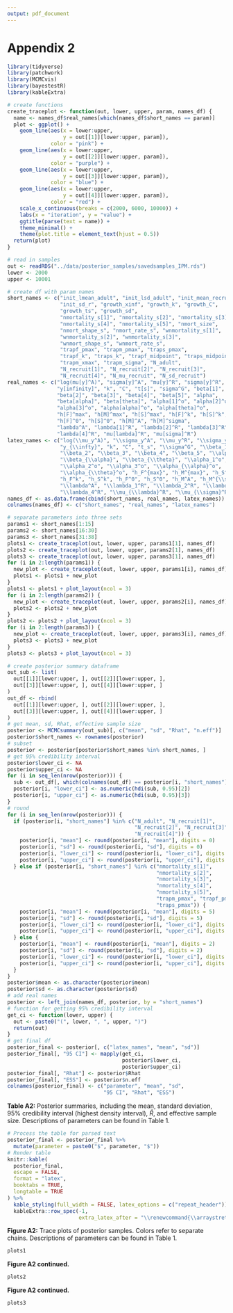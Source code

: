 ```yaml
---
output: pdf_document
---
```

# Appendix 2
```r
library(tidyverse)
library(patchwork)
library(MCMCvis)
library(bayestestR)
library(kableExtra)
```
```r
# create functions
create_traceplot <- function(out, lower, upper, param, names_df) {
  name <- names_df$real_names[which(names_df$short_names == param)]
  plot <- ggplot() +
    geom_line(aes(x = lower:upper,
                  y = out[[1]][lower:upper, param]),
              color = "pink") +
    geom_line(aes(x = lower:upper,
                  y = out[[2]][lower:upper, param]),
              color = "purple") +
    geom_line(aes(x = lower:upper,
                  y = out[[3]][lower:upper, param]),
              color = "blue") +
    geom_line(aes(x = lower:upper,
                  y = out[[4]][lower:upper, param]),
              color = "red") +
    scale_x_continuous(breaks = c(2000, 6000, 10000)) +
    labs(x = "iteration", y = "value") +
    ggtitle(parse(text = name)) +
    theme_minimal() +
    theme(plot.title = element_text(hjust = 0.5))
  return(plot)
}
```
```r
# read in samples
out <- readRDS("../data/posterior_samples/savedsamples_IPM.rds")
lower <- 2000
upper <- 10001
```
```r
# create df with param names
short_names <- c("init_lmean_adult", "init_lsd_adult", "init_mean_recruit",
                 "init_sd_r", "growth_xinf", "growth_k", "growth_C",
                 "growth_ts", "growth_sd",
                 "nmortality_s[1]", "nmortality_s[2]", "nmortality_s[3]",
                 "nmortality_s[4]", "nmortality_s[5]", "nmort_size",
                 "nmort_shape_s", "nmort_rate_s", "wnmortality_s[1]",
                 "wnmortality_s[2]", "wnmortality_s[3]",
                 "wnmort_shape_s", "wnmort_rate_s",
                 "trapf_pmax", "trapm_pmax", "traps_pmax",
                 "trapf_k", "traps_k", "trapf_midpoint", "traps_midpoint",
                 "trapm_xmax", "trapm_sigma", "N_adult",
                 "N_recruit[1]", "N_recruit[2]", "N_recruit[3]",
                 "N_recruit[4]", "N_mu_recruit", "N_sd_recruit")
real_names <- c("log(mu[y]^A)", "sigma[y]^A", "mu[y]^R", "sigma[y]^R",
                "y[infinity]", "k", "C", "t[s]", "sigma^G", "beta[1]",
                "beta[2]", "beta[3]", "beta[4]", "beta[5]", "alpha",
                "beta[alpha]", "beta[theta]", "alpha[1]^o", "alpha[2]^o",
                "alpha[3]^o", "alpha[alpha]^o", "alpha[theta]^o",
                "h[F]^max", "h[M]^max", "h[S]^max", "h[F]^k", "h[S]^k",
                "h[F]^0", "h[S]^0", "h[M]^A", "h[M]^sigma",
                "lambda^A", "lambda[1]^R", "lambda[2]^R", "lambda[3]^R",
                "lambda[4]^R", "mu[lambda]^R", "mu[sigma]^R")
latex_names <- c("log(\\mu_y^A)", "\\sigma_y^A", "\\mu_y^R", "\\sigma_y^R",
                 "y_{\\infty}", "k", "C", "t_s", "\\sigma^G", "\\beta_1",
                 "\\beta_2", "\\beta_3", "\\beta_4", "\\beta_5", "\\alpha",
                 "\\beta_{\\alpha}", "\\beta_{\\theta}", "\\alpha_1^o",
                 "\\alpha_2^o", "\\alpha_3^o", "\\alpha_{\\alpha}^o",
                 "\\alpha_{\\theta}^o", "h_F^{max}", "h_M^{max}", "h_S^{max}",
                 "h_F^k", "h_S^k", "h_F^0", "h_S^0", "h_M^A", "h_M^{\\sigma}",
                 "\\lambda^A", "\\lambda_1^R", "\\lambda_2^R", "\\lambda_3^R",
                 "\\lambda_4^R", "\\mu_{\\lambda}^R", "\\mu_{\\sigma}^R")
names_df <- as.data.frame(cbind(short_names, real_names, latex_names))
colnames(names_df) <- c("short_names", "real_names", "latex_names")
```
```r
# separate parameters into three sets
params1 <- short_names[1:15]
params2 <- short_names[16:30]
params3 <- short_names[31:38]
plots1 <- create_traceplot(out, lower, upper, params1[1], names_df)
plots2 <- create_traceplot(out, lower, upper, params2[1], names_df)
plots3 <- create_traceplot(out, lower, upper, params3[1], names_df)
for (i in 2:length(params1)) {
  new_plot <- create_traceplot(out, lower, upper, params1[i], names_df)
  plots1 <- plots1 + new_plot
}
plots1 <- plots1 + plot_layout(ncol = 3)
for (i in 2:length(params2)) {
  new_plot <- create_traceplot(out, lower, upper, params2[i], names_df)
  plots2 <- plots2 + new_plot
}
plots2 <- plots2 + plot_layout(ncol = 3)
for (i in 2:length(params3)) {
  new_plot <- create_traceplot(out, lower, upper, params3[i], names_df)
  plots3 <- plots3 + new_plot
}
plots3 <- plots3 + plot_layout(ncol = 3)
```
```r
# create posterior summary dataframe
out_sub <- list(
  out[[1]][lower:upper, ], out[[2]][lower:upper, ],
  out[[3]][lower:upper, ], out[[4]][lower:upper, ]
)
out_df <- rbind(
  out[[1]][lower:upper, ], out[[2]][lower:upper, ],
  out[[3]][lower:upper, ], out[[4]][lower:upper, ]
)
# get mean, sd, Rhat, effective sample size
posterior <- MCMCsummary(out_sub)[, c("mean", "sd", "Rhat", "n.eff")]
posterior$short_names <- rownames(posterior)
# subset
posterior <- posterior[posterior$short_names %in% short_names, ]
# get 95% credibility interval
posterior$lower_ci <- NA
posterior$upper_ci <- NA
for (i in seq_len(nrow(posterior))) {
  sub <- out_df[, which(colnames(out_df) == posterior[i, "short_names"])]
  posterior[i, "lower_ci"] <- as.numeric(hdi(sub, 0.95)[2])
  posterior[i, "upper_ci"] <- as.numeric(hdi(sub, 0.95)[3])
}
# round
for (i in seq_len(nrow(posterior))) {
  if (posterior[i, "short_names"] %in% c("N_adult", "N_recruit[1]",
                                         "N_recruit[2]", "N_recruit[3]",
                                         "N_recruit[4]")) {
    posterior[i, "mean"] <- round(posterior[i, "mean"], digits = 0)
    posterior[i, "sd"] <- round(posterior[i, "sd"], digits = 0)
    posterior[i, "lower_ci"] <- round(posterior[i, "lower_ci"], digits = 0)
    posterior[i, "upper_ci"] <- round(posterior[i, "upper_ci"], digits = 0)
  } else if (posterior[i, "short_names"] %in% c("nmortality_s[1]",
                                                "nmortality_s[2]",
                                                "nmortality_s[3]",
                                                "nmortality_s[4]",
                                                "nmortality_s[5]",
                                                "trapm_pmax", "trapf_pmax",
                                                "traps_pmax")) {
    posterior[i, "mean"] <- round(posterior[i, "mean"], digits = 5)
    posterior[i, "sd"] <- round(posterior[i, "sd"], digits = 5)
    posterior[i, "lower_ci"] <- round(posterior[i, "lower_ci"], digits = 5)
    posterior[i, "upper_ci"] <- round(posterior[i, "upper_ci"], digits = 5)
  } else {
    posterior[i, "mean"] <- round(posterior[i, "mean"], digits = 2)
    posterior[i, "sd"] <- round(posterior[i, "sd"], digits = 2)
    posterior[i, "lower_ci"] <- round(posterior[i, "lower_ci"], digits = 2)
    posterior[i, "upper_ci"] <- round(posterior[i, "upper_ci"], digits = 2)
  }
}
posterior$mean <- as.character(posterior$mean)
posterior$sd <- as.character(posterior$sd)
# add real names
posterior <- left_join(names_df, posterior, by = "short_names")
# function for getting 95% credibility interval
get_ci <- function(lower, upper) {
  out <- paste0("(", lower, ", ", upper, ")")
  return(out)
}
# get final df
posterior_final <- posterior[, c("latex_names", "mean", "sd")]
posterior_final[, "95 CI"] <- mapply(get_ci,
                                     posterior$lower_ci,
                                     posterior$upper_ci)
posterior_final[, "Rhat"] <- posterior$Rhat
posterior_final[, "ESS"] <- posterior$n.eff
colnames(posterior_final) <- c("parameter", "mean", "sd",
                               "95 CI", "Rhat", "ESS")
```
**Table A2:** Posterior summaries, including the mean, standard deviation, 95% credibility interval (highest density interval), $\hat{R}$, and effective sample size. Descriptions of parameters can be found in Table 1.
```r
# Process the table for parsed text
posterior_final <- posterior_final %>%
  mutate(parameter = paste0("$", parameter, "$"))
# Render table
knitr::kable(
  posterior_final,
  escape = FALSE,
  format = "latex",
  booktabs = TRUE,
  longtable = TRUE
) %>%
  kable_styling(full_width = FALSE, latex_options = c("repeat_header")) %>%
  kableExtra::row_spec(-1,
                       extra_latex_after = "\\renewcommand{\\arraystretch}{2}")
```
\newpage
**Figure A2:** Trace plots of posterior samples. Colors refer to separate chains. Descriptions of parameters can be found in Table 1.
```r
plots1
```
\newpage
**Figure A2 continued.**
```r
plots2
```
\newpage
**Figure A2 continued.**
```r
plots3
```
